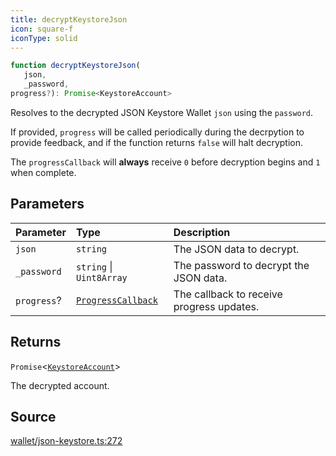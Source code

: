 ```yaml
---
title: decryptKeystoreJson
icon: square-f
iconType: solid
---
```


```ts
function decryptKeystoreJson(
   json, 
   _password, 
progress?): Promise<KeystoreAccount>
```

Resolves to the decrypted JSON Keystore Wallet `json` using the `password`.

If provided, `progress` will be called periodically during the decrpytion to provide feedback, and if the function
returns `false` will halt decryption.

The `progressCallback` will **always** receive `0` before decryption begins and `1` when complete.

## Parameters

| Parameter | Type | Description |
| :------ | :------ | :------ |
| `json` | `string` | The JSON data to decrypt. |
| `_password` | `string` \| `Uint8Array` | The password to decrypt the JSON data. |
| `progress`? | [`ProgressCallback`](/sdk/content/type-aliases/ProgressCallback) | The callback to receive progress updates. |

## Returns

`Promise`\<[`KeystoreAccount`](/sdk/content/type-aliases/KeystoreAccount)\>

The decrypted account.

## Source

[wallet/json-keystore.ts:272](https://github.com/dominant-strategies/quais.js/blob/57e1e7d55fa82872759f1060be87264857259141/src/wallet/json-keystore.ts#L272)
